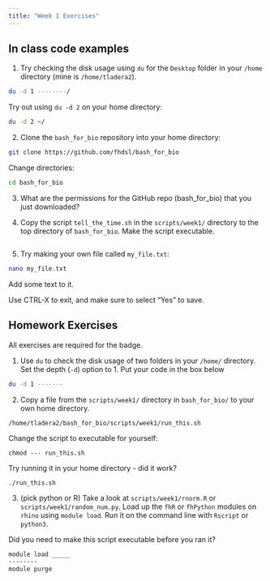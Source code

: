 ```yaml
---
title: "Week 1 Exercises"
---
```


## In class code examples

1. Try checking the disk usage using `du` for the `Desktop` folder in your `/home` directory (mine is `/home/tladera2`).

```bash
du -d 1 --------/
```

Try out using `du -d 2` on your home directory:

```bash
du -d 2 ~/
```

2. Clone the `bash_for_bio` repository into your home directory:

```bash
git clone https://github.com/fhdsl/bash_for_bio
```

Change directories:

```bash
cd bash_for_bio
```

3. What are the permissions for the GitHub repo (bash_for_bio) that you just downloaded?

4. Copy the script `tell_the_time.sh` in the `scripts/week1/` directory to the top directory of `bash_for_bio`. 
Make the script executable.

```bash

```

5. Try making your own file called `my_file.txt`:

```bash
nano my_file.txt
```

Add some text to it.

Use CTRL-X to exit, and make sure to select "Yes" to save.

## Homework Exercises

All exercises are required for the badge.

1. Use `du` to check the disk usage of two folders in your `/home/` directory. Set the depth (`-d`) option to 1. Put your code in the box below

```bash
du -d 1 -------
```

2. Copy a file from the `scripts/week1/` directory in `bash_for_bio/` to your own home directory.

`/home/tladera2/bash_for_bio/scripts/week1/run_this.sh`

Change the script to executable for yourself:

`chmod --- run_this.sh`

Try running it in your home directory - did it work?

`./run_this.sh`

3. (pick python or R) Take a look at `scripts/week1/rnorm.R` or `scripts/week1/random_num.py`. Load up the `fhR` or `fhPython` modules on `rhino` using `module load`. Run it on the command line with `Rscript` or `python3`. 

Did you need to make this script executable before you ran it?

```bash
module load _____
--------
module purge
```